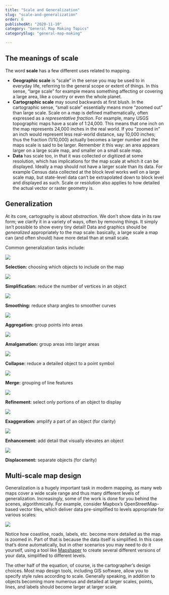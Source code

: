 ```yaml
---
title: "Scale and Generalization"
slug: "scale-and-generalization"
order: 6
publishedAt: "2020-11-10"
category: "General Map Making Topics"
categorySlug: "general-map-making"

---
```

## The meanings of scale

The word **scale** has a few different uses related to mapping.

-   **Geographic scale** is “scale” in the sense you may be used to in everyday life, referring to the general scope or extent of things. In this sense, “large scale” for example means something affecting or covering a large area, like a country or even the whole planet.
-   **Cartographic scale** may sound backwards at first blush. In the cartographic sense, “small scale” essentially means more “zoomed out” than large scale. Scale on a map is defined mathematically, often expressed as a _representative fraction_. For example, many USGS topographic maps have a scale of 1:24,000. This means that one inch on the map represents 24,000 inches in the real world. If you “zoomed in” an inch would represent less real-world distance, say 10,000 inches; thus the fraction (1/10,000) actually becomes a larger number and the maps scale is said to be larger. Remember it this way: an area appears larger on a large scale map, and smaller on a small scale map.
-   **Data** has scale too, in that it was collected or digitized at some resolution, which has implications for the map scale at which it can be displayed. Ideally a map should not have a larger scale than its data. For example Census data collected at the block level works well on a large scale map, but state-level data can’t be extrapolated down to block level and displayed as such. Scale or resolution also applies to how detailed the actual vector or raster geometry is.

## Generalization

At its core, cartography is about _abstraction_. We don’t show data in its raw form; we clarify it in a variety of ways, often by removing things. It simply isn’t possible to show every tiny detail! Data and graphics should be _generalized_ appropriately to the map scale: basically, a large scale a map can (and often should) have more detail than at small scale.

Common generalization tasks include:

![](/images/guide/selection.png)

  
**Selection:** choosing which objects to include on the map

![](/images/guide/simplification.png)

  
**Simplification:** reduce the number of vertices in an object

![](/images/guide/smoothing.png)

  
**Smoothing:** reduce sharp angles to smoother curves

![](/images/guide/aggregation.png)

  
**Aggregation:** group points into areas

![](/images/guide/amalgamation.png)

  
**Amalgamation:** group areas into larger areas

![](/images/guide/collapse.png)

  
**Collapse:** reduce a detailed object to a point symbol

![](/images/guide/merge.png)

  
**Merge:** grouping of line features

![](/images/guide/refinement.png)

  
**Refinement:** select only portions of an object to display

![](/images/guide/exaggeration.png)

  
**Exaggeration:** amplify a part of an object (for clarity)

![](/images/guide/enhancement.png)

  
**Enhancement:** add detail that visually elevates an object

![](/images/guide/displacement.png)

  
**Displacement:** separate objects (for clarity)

## Multi-scale map design

Generalization is a hugely important task in modern mapping, as many web maps cover a wide scale range and thus many different levels of generalization. Increasingly, some of the work is done for you behind the scenes, algorithmically. For example, consider Mapbox’s OpenStreetMap-based vector tiles, which deliver data pre-simplified to levels appropriate for various scales:

![](/images/guide/mapbox_scale.jpeg)

Notice how coastline, roads, labels, etc. become more detailed as the map is zoomed in. Part of that is because the data itself is simplified. In this case that’s done automatically, but in other scenarios you may need to do it yourself, using a tool like [Mapshaper](http://mapshaper.org/) to create several different versions of your data, simplified to different levels.

The other half of the equation, of course, is the cartographer’s design choices. Most map design tools, including GIS software, allow you to specify style rules according to scale. Generally speaking, in addition to objects becoming more numerous and detailed at larger scales, points, lines, and labels should become larger at larger scale.
